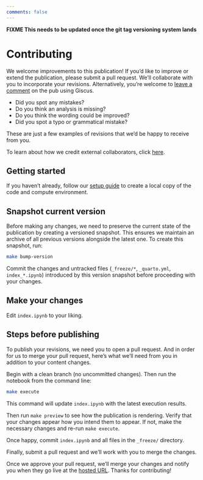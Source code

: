 ```yaml
---
comments: false
---
```


**FIXME This needs to be updated once the git tag versioning system lands**

# Contributing

We welcome improvements to this publication! If you'd like to improve or extend the publication, please submit a pull request. We'll collaborate with you to incorporate your revisions.
Alternatively, you're welcome to [leave a comment](FAQ.qmd#how-can-i-comment) on the pub using Giscus.

* Did you spot any mistakes?
* Do you think an analysis is missing?
* Do you think the wording could be improved?
* Did you spot a typo or grammatical mistake?

These are just a few examples of revisions that we'd be happy to receive from you.

::: {.callout-note}
To learn about how we credit external collaborators, click [here](https://github.com/Arcadia-Science/arcadia-software-handbook/blob/main/guides-and-standards/guide--credit-for-contributions.md).
:::

## Getting started

If you haven't already, follow our [setup guide](SETUP.qmd) to create a local copy of the code and compute environment.

## Snapshot current version

Before making any changes, we need to preserve the current state of the publication by creating a versioned snapshot. This ensures we maintain an archive of all previous versions alongside the latest one. To create this snapshot, run:

```bash
make bump-version
```

Commit the changes and untracked files (`_freeze/*`, `_quarto.yml`, `index_*.ipynb`) introduced by this version snapshot before proceeding with your changes.

## Make your changes

Edit `index.ipynb` to your liking.

## Steps before publishing

To publish your revisions, we need you to open a pull request. And in order for us to merge your pull request, here's what we'll need from you in addition to your content changes.

Begin with a clean branch (no uncommitted changes). Then run the notebook from the command line:

```bash
make execute
```

This command will update `index.ipynb` with the latest execution results.

Then run `make preview` to see how the publication is rendering. Verify that your changes appear how you intend them to appear. If not, make the necessary changes and re-run `make execute`.

Once happy, commit `index.ipynb` and all files in the `_freeze/` directory.

Finally, submit a pull request and we'll work with you to merge the changes.

Once we approve your pull request, we'll merge your changes and notify you when they go live at the [hosted URL](https://{{< var pub.org >}}.github.io/{{< var pub.repo >}}/). Thanks for contributing!
